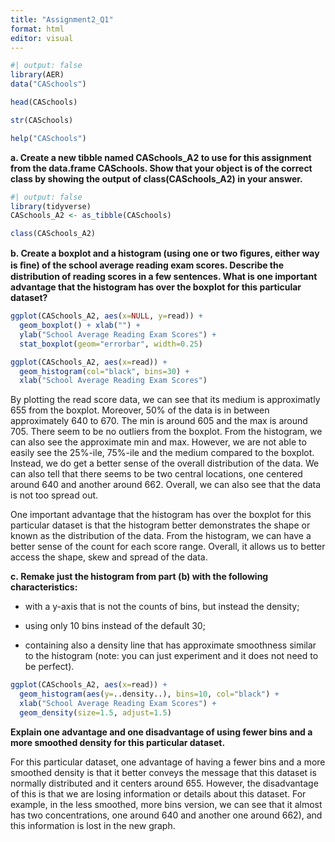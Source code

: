 ```yaml
---
title: "Assignment2_Q1"
format: html
editor: visual
---
```


```r
#| output: false
library(AER)
data("CASchools")
```

```r
head(CASchools)
```

```r
str(CASchools)
```

```r
help("CASchools")
```

**a. Create a new tibble named CASchools_A2 to use for this assignment from the data.frame CASchools. Show that your object is of the correct class by showing the output of class(CASchools_A2) in your answer.**

```r
#| output: false
library(tidyverse)
CASchools_A2 <- as_tibble(CASchools)
```

```r
class(CASchools_A2)
```

**b. Create a boxplot and a histogram (using one or two ﬁgures, either way is ﬁne) of the school average reading exam scores. Describe the distribution of reading scores in a few sentences. What is one important advantage that the histogram has over the boxplot for this particular dataset?**

```r
ggplot(CASchools_A2, aes(x=NULL, y=read)) + 
  geom_boxplot() + xlab("") + 
  ylab("School Average Reading Exam Scores") + 
  stat_boxplot(geom="errorbar", width=0.25)
```

```r
ggplot(CASchools_A2, aes(x=read)) + 
  geom_histogram(col="black", bins=30) + 
  xlab("School Average Reading Exam Scores")
```

By plotting the read score data, we can see that its medium is approximatly 655 from the boxplot. Moreover, 50% of the data is in between approximately 640 to 670. The min is around 605 and the max is around 705. There seem to be no outliers from the boxplot. From the histogram, we can also see the approximate min and max. However, we are not able to easily see the 25%-ile, 75%-ile and the medium compared to the boxplot. Instead, we do get a better sense of the overall distribution of the data. We can also tell that there seems to be two central locations, one centered around 640 and another around 662. Overall, we can also see that the data is not too spread out.

One important advantage that the histogram has over the boxplot for this particular dataset is that the histogram better demonstrates the shape or known as the distribution of the data. From the histogram, we can have a better sense of the count for each score range. Overall, it allows us to better access the shape, skew and spread of the data.

**c. Remake just the histogram from part (b) with the following characteristics:**

-   with a y-axis that is not the counts of bins, but instead the density;

-   using only 10 bins instead of the default 30;

-   containing also a density line that has approximate smoothness similar to the histogram (note: you can just experiment and it does not need to be perfect).

```r
ggplot(CASchools_A2, aes(x=read)) + 
  geom_histogram(aes(y=..density..), bins=10, col="black") + 
  xlab("School Average Reading Exam Scores") +
  geom_density(size=1.5, adjust=1.5)
```

**Explain one advantage and one disadvantage of using fewer bins and a more smoothed density for this particular dataset.**

For this particular dataset, one advantage of having a fewer bins and a more smoothed density is that it better conveys the message that this dataset is normally distributed and it centers around 655. However, the disadvantage of this is that we are losing information or details about this dataset. For example, in the less smoothed, more bins version, we can see that it almost has two concentrations, one around 640 and another one around 662), and this information is lost in the new graph.
